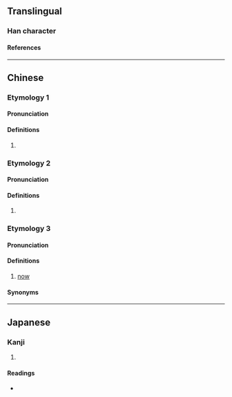 {{character info/new}}
==Translingual==

===Han character===
{{Han char|rn=9|rad=人|as=04|sn=6|four=28227|canj=OOIN|ids=⿰亻今}}

====References====
{{Han ref|kx=0094.090|dkj=00401|dj=0200.010|hdz=10124.110|uh=4EF1}}

----

==Chinese==

===Etymology 1===
{{zh-forms|alt=禁,僸}}

====Pronunciation====
{{zh-pron
|m=qín,qián
|c=kim4
|mc=
|oc=
|ma=
|cat=n
}}

====Definitions====
{{zh-hanzi}}

# {{n-g|A kind of [[ancient]] [[music]] of northern [[Chinese]] [[ethnic]] [[minorities]].}}

===Etymology 2===
{{zh-forms}}

====Pronunciation====
{{zh-pron
|m=jīng
|c=ging1
|cat=a
}}

====Definitions====
{{zh-hanzi}}

# {{zh-alt-form|矜}}

===Etymology 3===
{{zh-forms}}
{{rfe|zh|related to Min Nan 今 taⁿ?}}

====Pronunciation====
{{zh-pron
|md=dāng
|cat=adv
}}

====Definitions====
{{zh-hanzi}}

# {{lb|zh|Min Dong}} [[now]]

====Synonyms====
{{zh-dial|現在}}

----

==Japanese==

===Kanji===
{{ja-kanji|grade=|rs=人04}}

# {{rfdef|ja|sort=人04}}

====Readings====
* {{ja-readings|on=[[けん]] (ken), [[げん]] (gen), [[きょう]] (kyō), [[きん]] (kin), [[ごん]] (gon)|kun=[[ほこる]] (hokoru), [[つつしむ]] (tsutsushimu)}}